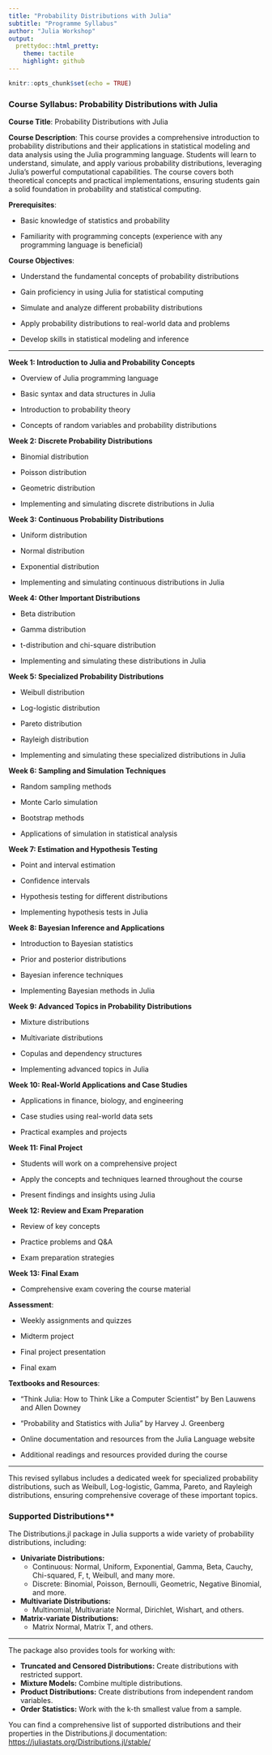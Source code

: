 ```yaml
---
title: "Probability Distributions with Julia" 
subtitle: "Programme Syllabus"
author: "Julia Workshop"
output:
  prettydoc::html_pretty:
    theme: tactile
    highlight: github
---
```


```r
knitr::opts_chunk$set(echo = TRUE)
```

### Course Syllabus: Probability Distributions with Julia

**Course Title**: Probability Distributions with Julia

**Course Description**:
This course provides a comprehensive introduction to probability distributions and their applications in statistical modeling and data analysis using the Julia programming language. Students will learn to understand, simulate, and apply various probability distributions, leveraging Julia's powerful computational capabilities. The course covers both theoretical concepts and practical implementations, ensuring students gain a solid foundation in probability and statistical computing.

**Prerequisites**:

* Basic knowledge of statistics and probability

* Familiarity with programming concepts (experience with any programming language is beneficial)

**Course Objectives**:

* Understand the fundamental concepts of probability distributions

* Gain proficiency in using Julia for statistical computing

* Simulate and analyze different probability distributions

* Apply probability distributions to real-world data and problems

* Develop skills in statistical modeling and inference

----------------------------------------------

**Week 1: Introduction to Julia and Probability Concepts**

* Overview of Julia programming language

* Basic syntax and data structures in Julia

* Introduction to probability theory

* Concepts of random variables and probability distributions

**Week 2: Discrete Probability Distributions**

* Binomial distribution

* Poisson distribution

* Geometric distribution

* Implementing and simulating discrete distributions in Julia

**Week 3: Continuous Probability Distributions**

* Uniform distribution

* Normal distribution

* Exponential distribution

* Implementing and simulating continuous distributions in Julia

**Week 4: Other Important Distributions**

* Beta distribution

* Gamma distribution

* t-distribution and chi-square distribution

* Implementing and simulating these distributions in Julia

**Week 5: Specialized Probability Distributions**

* Weibull distribution

* Log-logistic distribution

* Pareto distribution

* Rayleigh distribution

* Implementing and simulating these specialized distributions in Julia

**Week 6: Sampling and Simulation Techniques**

* Random sampling methods

* Monte Carlo simulation

* Bootstrap methods

* Applications of simulation in statistical analysis

**Week 7: Estimation and Hypothesis Testing**

* Point and interval estimation

* Confidence intervals

* Hypothesis testing for different distributions

* Implementing hypothesis tests in Julia

**Week 8: Bayesian Inference and Applications**

* Introduction to Bayesian statistics

* Prior and posterior distributions

* Bayesian inference techniques

* Implementing Bayesian methods in Julia

**Week 9: Advanced Topics in Probability Distributions**

* Mixture distributions

* Multivariate distributions

* Copulas and dependency structures

* Implementing advanced topics in Julia

**Week 10: Real-World Applications and Case Studies**

* Applications in finance, biology, and engineering

* Case studies using real-world data sets

* Practical examples and projects

**Week 11: Final Project**

* Students will work on a comprehensive project

* Apply the concepts and techniques learned throughout the course

* Present findings and insights using Julia

**Week 12: Review and Exam Preparation**

* Review of key concepts

* Practice problems and Q&A

* Exam preparation strategies

**Week 13: Final Exam**

* Comprehensive exam covering the course material

**Assessment**:

* Weekly assignments and quizzes

* Midterm project

* Final project presentation

* Final exam

**Textbooks and Resources**:

* "Think Julia: How to Think Like a Computer Scientist" by Ben Lauwens and Allen Downey

* "Probability and Statistics with Julia" by Harvey J. Greenberg

* Online documentation and resources from the Julia Language website

* Additional readings and resources provided during the course

-----------------------------------------------

This revised syllabus includes a dedicated week for specialized probability distributions, such as Weibull, Log-logistic, Gamma, Pareto, and Rayleigh distributions, ensuring comprehensive coverage of these important topics. 

### Supported Distributions**

The Distributions.jl package in Julia supports a wide variety of probability distributions, including:

* **Univariate Distributions:**
    * Continuous: Normal, Uniform, Exponential, Gamma, Beta, Cauchy, Chi-squared, F, t, Weibull, and many more.
    * Discrete: Binomial, Poisson, Bernoulli, Geometric, Negative Binomial, and more.
* **Multivariate Distributions:**
    * Multinomial, Multivariate Normal, Dirichlet, Wishart, and others.
* **Matrix-variate Distributions:**
    * Matrix Normal, Matrix T, and others.

-----------------------------------------------------------------

The package also provides tools for working with:

* **Truncated and Censored Distributions:** Create distributions with restricted support.
* **Mixture Models:** Combine multiple distributions.
* **Product Distributions:** Create distributions from independent random variables.
* **Order Statistics:** Work with the k-th smallest value from a sample.

You can find a comprehensive list of supported distributions and their properties in the Distributions.jl documentation: [https://juliastats.org/Distributions.jl/stable/](https://juliastats.org/Distributions.jl/stable/)
